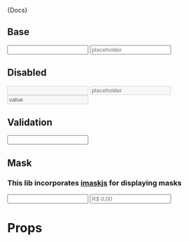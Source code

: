 


<Meta title="Forms|Inputs" component={Input} />

<Description>{Docs}</Description>

##  Base

<Preview>
  <Story name="Base" decorators={[withKnobs,withA11y]}>
    <form className="row-items" style={{display: 'flex'}}>
      <Input
        label="label"
        style={{flex: '1'}}
      />
      <Input
        label="label"
        placeholder="placeholder"
        style={{flex: '1'}}
      />
    </form>
  </Story>
</Preview>


##  Disabled

<Preview>
  <Story name="Disabled" decorators={[withKnobs,withA11y]}>
    <div className="row-items" style={{display: 'flex'}}>
      <Input label="disabled" disabled style={{flex: '1'}}/>
      <Input label="disabled" placeholder="placeholder" disabled style={{flex: '1'}}/>
      <Input label="disabled" value="value" disabled style={{flex: '1'}}/>
    </div>
  </Story>
</Preview>

##  Validation

<Preview>
  <Story name="Validation" decorators={[withKnobs,withA11y]}>
    <Input label="Error Sample" error="Errors will be displayed here"/>
  </Story>
</Preview>

##  Mask
### This lib incorporates [imaskjs](https://github.com/uNmAnNeR/imaskjs) for displaying masks

<Preview>
  <Story name="Mask" decorators={[withKnobs,withA11y]}>
    <div className="row-items" style={{display: 'flex'}}>
      <Input label="CPF/CNPJ" mask={[
        {mask: '000.000.000-00'},
        {mask: '00.000.000/0000-00'}
      ]} style={{flex: '1'}}/>
      <Input
        label="Currency"
        placeholder="R$ 0,00"
        mask='R$ num'
        blocks={{
          num: {
            mask: Number,
            padFractionalZeros: true,
            thousandsSeparator: '.',
            radix: ',',
            mapToRadix: ['.'],
          },
        }}
        style={{flex: '1'}}
      />
    </div>
  </Story>
</Preview>

# Props

<Props of={Input} />
